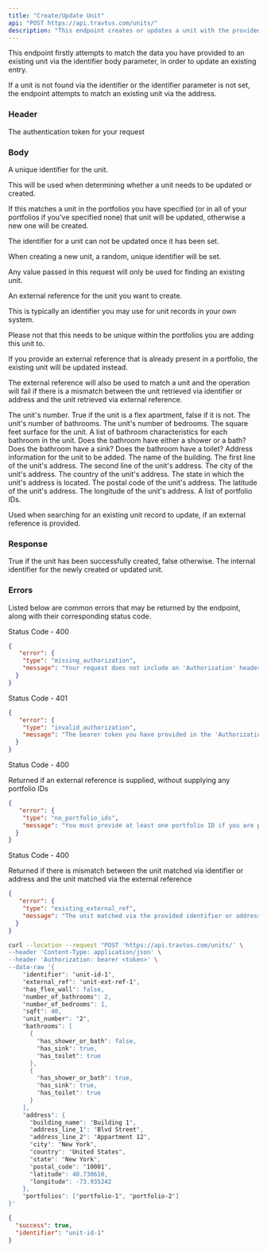 ```yaml
---
title: "Create/Update Unit"
api: "POST https://api.travtus.com/units/"
description: "This endpoint creates or updates a unit with the provided information."
---
```


This endpoint firstly attempts to match the data you have provided to an existing unit via the identifier body parameter, in order to update an existing entry.

If a unit is not found via the identifier or the identifier parameter is not set, the endpoint attempts to match an existing unit via the address.

### Header

<ParamField header="Auhtorization" type="string" default="none" required>
  The authentication token for your request
</ParamField>

### Body

<ParamField body="identifier" type="string" default="none">
  A unique identifier for the unit.

  This will be used when determining whether a unit needs to be updated or created.

  If this matches a unit in the portfolios you have specified (or in all of your portfolios if you've specified none) that unit will be updated, otherwise a new one will be created.

  The identifier for a unit can not be updated once it has been set.

  When creating a new unit, a random, unique identifier will be set.

  Any value passed in this request will only be used for finding an existing unit.
</ParamField>

<ParamField body="external_ref" type="string" default="none">
  An external reference for the unit you want to create.

  This is typically an identifier you may use for unit records in your own system.

  Please not that this needs to be unique within the portfolios you are adding this unit to.

  If you provide an external reference that is already present in a portfolio, the existing unit will be updated instead.

  The external reference will also be used to match a unit and the operation will fail if there is a mismatch between the unit retrieved via identifier or address and the unit retrieved via external reference.
</ParamField>

<ParamField body="unit_number" type="string" default="none">
  The unit's number.
</ParamField>

<ParamField body="has_flex_wall" type="boolean" default="none">
  True if the unit is a flex apartment, false if it is not.
</ParamField>

<ParamField body="number_of_bathrooms" type="integer" default="none">
  The unit's number of bathrooms.
</ParamField>

<ParamField body="number_of_bedrooms" type="integer" default="none">
  The unit's number of bedrooms.
</ParamField>

<ParamField body="sqft" type="integer" default="none">
  The square feet surface for the unit.
</ParamField>

<ParamField body="bathrooms" type="[object]" default="none">
  A list of bathroom characteristics for each bathroom in the unit.
  <Expandable title="bathroom">
    <ParamField body="has_shower_or_bath" type="boolean" deafult="none">
      Does the bathroom have either a shower or a bath?
    </ParamField>
    <ParamField body="has_sink" type="boolean" deafult="none">
      Does the bathroom have a sink?
    </ParamField>
    <ParamField body="has_toilet" type="boolean" deafult="none">
      Does the bathroom have a toilet?
    </ParamField>
  </Expandable>
</ParamField>

<ParamField body="address" type="object" default="none">
  Address information for the unit to be added.
  <Expandable tilte="address">
    <ParamField body="building_name" type="string">
      The name of the building.
    </ParamField>
    <ParamField body="address_line_1" type="string" required>
      The first line of the unit's address.
    </ParamField>
    <ParamField body="address_line_2" type="string">
      The second line of the unit's address.
    </ParamField>
    <ParamField body="city" type="string">
      The city of the unit's address.
    </ParamField>
    <ParamField body="country" type="string">
      The country of the unit's address.
    </ParamField>
    <ParamField body="state" type="string" required>
      The state in which the unit's address is located.
    </ParamField>
    <ParamField body="postal_code" type="string" required>
      The postal code of the unit's address.
    </ParamField>
    <ParamField body="latitude" type="float">
      The latitude of the unit's address.
    </ParamField>
    <ParamField body="longitude" type="float">
      The longitude of the unit's address.
    </ParamField>
  </Expandable>
</ParamField>

<ParamField body="portfolios" type="[string]" default="none">
  A list of portfolio IDs.

  Used when searching for an existing unit record to update, if an external reference is provided.
</ParamField>

### Response

<ResponseField name="success" type="boolean">
  True if the unit has been successfully created, false otherwise.
</ResponseField>
<ResponseField name="indentifier" type="string">
  The internal identifier for the newly created or updated unit.
</ResponseField>

### Errors

Listed below are common errors that may be returned by the endpoint, along with their corresponding status code.

Status Code - 400
```json Missing Authorization header
{
   "error": {
    "type": "missing_authorization",
    "message": "Your request does not include an 'Authorization' header with a bearer token for your account."
  }
}
```

Status Code - 401
```json Invalid/Expired Authorization header bearer token value
{
   "error": {
    "type": "invalid_authorization",
    "message": "The bearer token you have provided in the 'Authorization' header is invalid."
  }
}
```

Status Code - 400

Returned if an external reference is supplied, without supplying any portfolio IDs
```json No portfolio IDs supplied for unit with external reference
{
   "error": {
    "type": "no_portfolio_ids",
    "message": "You must provide at least one portfolio ID if you are providing an external reference."
  }
}
```

Status Code - 400

Returned if there is mismatch between the unit matched via identifier or address and the unit matched via the external reference
```json Mismatch between the retrieved unit and the external reference
{
   "error": {
    "type": "existing_external_ref",
    "message": "The unit matched via the provided identifier or address does not match the external reference you have provided."
  }
}
```

<RequestExample>

```bash Example Request
curl --location --request "POST 'https://api.travtus.com/units/' \
--header 'Content-Type: application/json' \
--header 'Authorization: bearer <token>' \
--data-raw '{
    "identifier": "unit-id-1",
    "external_ref": "unit-ext-ref-1",
    "has_flex_wall": false,
    "number_of_bathrooms": 2,
    "number_of_bedrooms": 1,
    "sqft": 40,
    "unit_number": "2",
    "bathrooms": [
      {
        "has_shower_or_bath": false,
        "has_sink": true,
        "has_toilet": true
      },
      {
        "has_shower_or_bath": true,
        "has_sink": true,
        "has_toilet": true
      }
    ],
    "address": {
      "building_name": "Building 1",
      "address_line_1": "Blvd Street",
      "address_line_2": "Appartment 12",
      "city": "New York",
      "country": "United States",
      "state": "New York",
      "postal_code": "10001",
      "latitude": 40.730610,
      "longitude": -73.935242
    },
    "portfolios": ["portfolio-1", "portfolio-2"]
}'
```

</RequestExample>

<ResponseExample>

```json Response
{
  "success": true,
  "identifier": "unit-id-1"
}
```

</ResponseExample>
